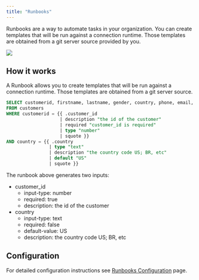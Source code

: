 ```yaml
---
title: "Runbooks"
---
```


Runbooks are a way to automate tasks in your organization. You can create templates that will be run against a connection runtime. Those templates are obtained from a git server source provided by you.

<Frame>
  <img
    src="/images/learn/features/runbooks.png"
  />
</Frame>

## How it works

A Runbook allows you to create templates that will be run against a connection runtime. Those templates are obtained from a git server source.

``` sql
SELECT customerid, firstname, lastname, gender, country, phone, email, income
FROM customers
WHERE customerid = {{ .customer_id
                    | description "the id of the customer"
                    | required "customer_id is required"
                    | type "number"
                    | squote }}
AND country = {{ .country
                | type "text"
                | description "the country code US; BR, etc"
                | default "US"
                | squote }}
```

The runbook above generates two inputs:
- customer_id
    - input-type: number
    - required: true
    - description: the id of the customer
- country
    - input-type: text
    - required: false
    - default-value: US
    - description: the country code US; BR, etc


## Configuration
For detailed configuration instructions see [Runbooks Configuration](/setup/configuration/runbooks-configuration) page.